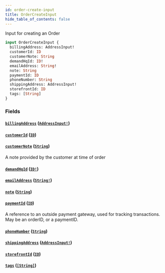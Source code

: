 ```yaml
---
id: order-create-input
title: OrderCreateInput
hide_table_of_contents: false
---
```



Input for creating an Order

```graphql
input OrderCreateInput {
  billingAddress: AddressInput!
  customerId: ID
  customerNote: String
  demandHqId: ID!
  emailAddress: String!
  note: String
  paymentId: ID
  phoneNumber: String
  shippingAddress: AddressInput!
  storefrontId: ID
  tags: [String]
}
```


### Fields

#### [`billingAddress`](#) ([`AddressInput!`](/demand/api/graphql-admin/reference/inputs/address-input))




#### [`customerId`](#) ([`ID`](/demand/api/graphql-admin/reference/scalars/id))




#### [`customerNote`](#) ([`String`](/demand/api/graphql-admin/reference/scalars/string))

A note provided by the customer at time of order


#### [`demandHqId`](#) ([`ID!`](/demand/api/graphql-admin/reference/scalars/id))




#### [`emailAddress`](#) ([`String!`](/demand/api/graphql-admin/reference/scalars/string))




#### [`note`](#) ([`String`](/demand/api/graphql-admin/reference/scalars/string))




#### [`paymentId`](#) ([`ID`](/demand/api/graphql-admin/reference/scalars/id))

A reference to an outside payment gateway, used for tracking transactions. May be an orderID, or a paymentID.


#### [`phoneNumber`](#) ([`String`](/demand/api/graphql-admin/reference/scalars/string))




#### [`shippingAddress`](#) ([`AddressInput!`](/demand/api/graphql-admin/reference/inputs/address-input))




#### [`storefrontId`](#) ([`ID`](/demand/api/graphql-admin/reference/scalars/id))




#### [`tags`](#) ([`[String]`](/demand/api/graphql-admin/reference/scalars/string))






